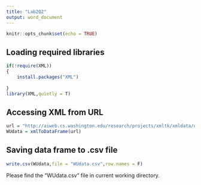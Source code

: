 ```yaml
---
title: "Lab2Q2"
output: word_document
---
```


```r
knitr::opts_chunk$set(echo = TRUE)
```

## Loading required libraries
```r
if(!require(XML))
{
    install.packages("XML")
    
}
library(XML,quietly = T)
```

## Accessing XML from URL
```r
url = "http://aiweb.cs.washington.edu/research/projects/xmltk/xmldata/data/courses/reed.xml"
WUdata = xmlToDataFrame(url)

```

## Saving data frame to .csv file
```r
write.csv(WUdata,file = "WUdata.csv",row.names = F)

```

Please find the "WUdata.csv" file in current working directory.